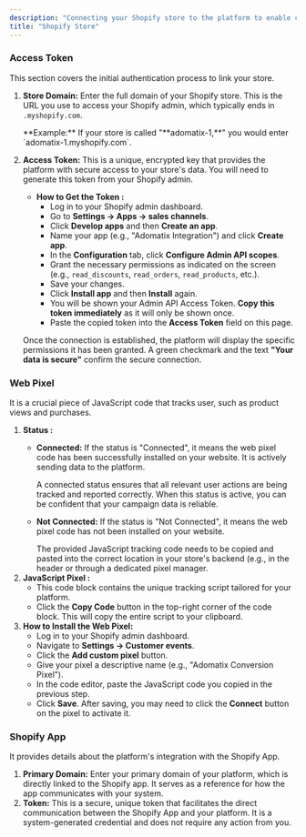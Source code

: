 ```yaml
---
description: "Connecting your Shopify store to the platform to enable conversion and sales tracking."
title: "Shopify Store"
---
```


### **Access Token**

This section covers the initial authentication process to link your store.

1. **Store Domain:** Enter the full domain of your Shopify store. This is the URL you use to access your Shopify admin, which typically ends in `.myshopify.com`.

   <Check>
     **Example:** If your store is called "**adomatix-1,**" you would enter `adomatix-1.myshopify.com`.
   </Check>
2. **Access Token:** This is a unique, encrypted key that provides the platform with secure access to your store's data. You will need to generate this token from your Shopify admin.
   - **How to Get the Token :**
     - Log in to your Shopify admin dashboard.
     - Go to **Settings -\> Apps -\> sales channels**.
     - Click **Develop apps** and then **Create an app**.
     - Name your app (e.g., "Adomatix Integration") and click **Create app**.
     - In the **Configuration** tab, click **Configure Admin API scopes**.
     - Grant the necessary permissions as indicated on the screen (e.g., `read_discounts`, `read_orders`, `read_products`, etc.).
     - Save your changes.
     - Click **Install app** and then **Install** again.
     - You will be shown your Admin API Access Token. **Copy this token immediately** as it will only be shown once.
     - Paste the copied token into the **Access Token** field on this page.

   Once the connection is established, the platform will display the specific permissions it has been granted. A green checkmark and the text **"Your data is secure"** confirm the secure connection.

### **Web Pixel**

It is a crucial piece of JavaScript code that tracks user, such as product views and purchases.

1. **Status :**
   - **Connected:** If the status is "Connected", it means the web pixel code has been successfully installed on your website. It is actively sending data to the platform.

     <Check>
       A connected status ensures that all relevant user actions are being tracked and reported correctly. When this status is active, you can be confident that your campaign data is reliable.
     </Check>
   - **Not Connected:** If the status is "Not Connected", it means the web pixel code has not been installed on your website.

     <Check>
       The provided JavaScript tracking code needs to be copied and pasted into the correct location in your store's backend (e.g., in the header or through a dedicated pixel manager.
     </Check>
2. **JavaScript Pixel :**
   - This code block contains the unique tracking script tailored for your platform.
   - Click the **Copy Code** button in the top-right corner of the code block. This will copy the entire script to your clipboard.
3. **How to Install the Web Pixel:**
   - Log in to your Shopify admin dashboard.
   - Navigate to **Settings -\> Customer events**.
   - Click the **Add custom pixel** button.
   - Give your pixel a descriptive name (e.g., "Adomatix Conversion Pixel").
   - In the code editor, paste the JavaScript code you copied in the previous step.
   - Click **Save**. After saving, you may need to click the **Connect** button on the pixel to activate it.

### **Shopify App**

It provides details about the platform's integration with the Shopify App.

1. **Primary Domain:** Enter your primary domain of your platform, which is directly linked to the Shopify app. It serves as a reference for how the app communicates with your system.
2. **Token:** This is a secure, unique token that facilitates the direct communication between the Shopify App and your platform. It is a system-generated credential and does not require any action from you.